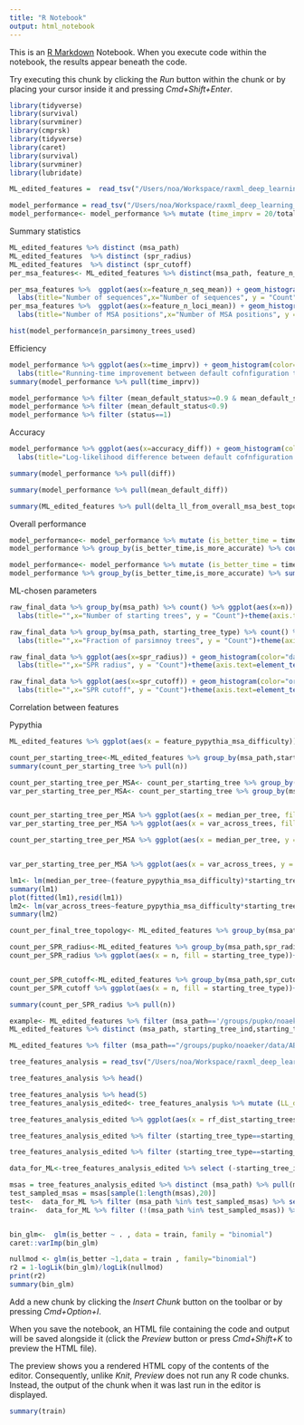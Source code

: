 ```yaml
---
title: "R Notebook"
output: html_notebook
---
```


This is an [R Markdown](http://rmarkdown.rstudio.com) Notebook. When you execute code within the notebook, the results appear beneath the code. 

Try executing this chunk by clicking the *Run* button within the chunk or by placing your cursor inside it and pressing *Cmd+Shift+Enter*. 

```r
library(tidyverse)
library(survival)
library(survminer)
library(cmprsk)
library(tidyverse)
library(caret)
library(survival)
library(survminer)
library(lubridate)
```





```r
ML_edited_features =  read_tsv("/Users/noa/Workspace/raxml_deep_learning_results/ready_raw_data/All_data/ML_edited_features.tsv")

```
```r
model_performance = read_tsv("/Users/noa/Workspace/raxml_deep_learning_results/ready_raw_data/All_data/final_performance_comp.tsv")
model_performance<- model_performance %>% mutate (time_imprv = 20/total_actual_time, accuracy_diff =diff-mean_default_diff )
```





Summary statistics

```r
ML_edited_features %>% distinct (msa_path)
ML_edited_features  %>% distinct (spr_radius)
ML_edited_features  %>% distinct (spr_cutoff)
per_msa_features<- ML_edited_features %>% distinct(msa_path, feature_n_loci_mean, feature_n_seq_mean )

per_msa_features %>%  ggplot(aes(x=feature_n_seq_mean)) + geom_histogram(color="darkblue", fill="purple")+
  labs(title="Number of sequences",x="Number of sequences", y = "Count")+theme(axis.text=element_text(size=15))
per_msa_features %>%  ggplot(aes(x=feature_n_loci_mean)) + geom_histogram(color="darkblue", fill="orange")+
  labs(title="Number of MSA positions",x="Number of MSA positions", y = "Count")+theme(axis.text=element_text(size=15))
```
```r
hist(model_performance$n_parsimony_trees_used)
```

Efficiency

```r
model_performance %>% ggplot(aes(x=time_imprv)) + geom_histogram(color="darkblue", fill="lightblue")+
  labs(title="Running-time improvement between default cofnfiguration to ML-based tree search",x="Running-time improvement", y = "Count")+theme(axis.text=element_text(size=14),axis.title=element_text(size=14,face="bold"))
summary(model_performance %>% pull(time_imprv))
```


```r
model_performance %>% filter (mean_default_status>=0.9 & mean_default_status<1)
model_performance %>% filter (mean_default_status<0.9)
model_performance %>% filter (status==1)
```


Accuracy

```r
model_performance %>% ggplot(aes(x=accuracy_diff)) + geom_histogram(color="darkblue", fill="pink")+
  labs(title="Log-likelihood difference between default cofnfiguration to ML-based tree search",x="Log-likelihood diff", y = "Count")+theme(axis.text=element_text(size=14),axis.title=element_text(size=14,face="bold"))

summary(model_performance %>% pull(diff))

summary(model_performance %>% pull(mean_default_diff))

summary(ML_edited_features %>% pull(delta_ll_from_overall_msa_best_topology))
```

Overall performance

```r
model_performance<- model_performance %>% mutate (is_better_time = time_imprv>1, is_more_accurate = accuracy_diff<=0) 
model_performance %>% group_by(is_better_time,is_more_accurate) %>% count()

model_performance<- model_performance %>% mutate (is_better_time = time_imprv>1, is_more_accurate = accuracy_diff<=0) 
model_performance %>% group_by(is_better_time,is_more_accurate) %>% summarise(median_accuracy_diff = median(accuracy_diff) , median_running_time_imprv = median(time_imprv))
```


ML-chosen parameters


```r

raw_final_data %>% group_by(msa_path) %>% count() %>% ggplot(aes(x=n)) + geom_histogram(color = "purple", fill = "lightblue")+
  labs(title="",x="Number of starting trees", y = "Count")+theme(axis.text=element_text(size=14),axis.title=element_text(size=14,face="bold"))

raw_final_data %>% group_by(msa_path, starting_tree_type) %>% count() %>% ungroup() %>% group_by(msa_path) %>% mutate(total_size = sum(n)) %>% filter (starting_tree_type=="pars") %>% mutate (pct_parsimony = n/total_size) %>% ggplot(aes(x=pct_parsimony)) + geom_histogram(color = "purple", fill = "lightblue")+
  labs(title="",x="Fraction of parsimnoy trees", y = "Count")+theme(axis.text=element_text(size=14),axis.title=element_text(size=14,face="bold"))

raw_final_data %>% ggplot(aes(x=spr_radius)) + geom_histogram(color="darkgreen", fill="green")+
  labs(title="",x="SPR radius", y = "Count")+theme(axis.text=element_text(size=14),axis.title=element_text(size=14,face="bold"))

raw_final_data %>% ggplot(aes(x=spr_cutoff)) + geom_histogram(color="orange", fill="yellow")+
  labs(title="",x="SPR cutoff", y = "Count")+theme(axis.text=element_text(size=14),axis.title=element_text(size=14,face="bold"))
```
Correlation between features


Pypythia

```r

ML_edited_features %>% ggplot(aes(x = feature_pypythia_msa_difficulty)) + geom_histogram(fill = "purple")

```



```r
count_per_starting_tree<-ML_edited_features %>% group_by(msa_path,starting_tree_ind, starting_tree_type,tree_clusters_ind,feature_pypythia_msa_difficulty) %>% count() %>% ungroup() %>% group_by(msa_path,feature_pypythia_msa_difficulty, starting_tree_ind,starting_tree_type) %>% count() 
summary(count_per_starting_tree %>% pull(n))
```


```r

count_per_starting_tree_per_MSA<- count_per_starting_tree %>% group_by(msa_path, starting_tree_type,feature_pypythia_msa_difficulty) %>% summarise(median_per_tree = median(n))
var_per_starting_tree_per_MSA<- count_per_starting_tree %>% group_by(msa_path, starting_tree_type,feature_pypythia_msa_difficulty) %>% summarise(var_across_trees = var(n))


count_per_starting_tree_per_MSA %>% ggplot(aes(x = median_per_tree, fill = starting_tree_type))+ geom_histogram(position = position_dodge(), bins = 10)
var_per_starting_tree_per_MSA %>% ggplot(aes(x = var_across_trees, fill = starting_tree_type))+ geom_histogram(position = position_dodge(), bins = 10)

count_per_starting_tree_per_MSA %>% ggplot(aes(x = median_per_tree, y = feature_pypythia_msa_difficulty, color = starting_tree_type))+ geom_point()


var_per_starting_tree_per_MSA %>% ggplot(aes(x = var_across_trees, y = feature_pypythia_msa_difficulty, color = starting_tree_type))+ geom_point()
```
```r
lm1<- lm(median_per_tree~(feature_pypythia_msa_difficulty)*starting_tree_type , data =count_per_starting_tree_per_MSA )
summary(lm1)
plot(fitted(lm1),resid(lm1))
lm2<- lm(var_across_trees~feature_pypythia_msa_difficulty*starting_tree_type , data =var_per_starting_tree_per_MSA )
summary(lm2)
```
```r
count_per_final_tree_topology<- ML_edited_features %>% group_by(msa_path,starting_tree_ind, starting_tree_type,tree_clusters_ind) %>% count() %>% ungroup() %>% group_by(msa_path,feature_pypythia_msa_difficulty, starting_tree_ind,starting_tree_type) %>% count() 
```


```r
count_per_SPR_radius<-ML_edited_features %>% group_by(msa_path,spr_radius, starting_tree_type,tree_clusters_ind) %>% count() %>% ungroup() %>% group_by(msa_path,spr_radius, starting_tree_type) %>% count() 
count_per_SPR_radius %>% ggplot(aes(x = n, fill = starting_tree_type))+ geom_histogram()+facet_grid(rows = vars(spr_radius))


count_per_SPR_cutoff<-ML_edited_features %>% group_by(msa_path,spr_cutoff, starting_tree_type,tree_clusters_ind) %>% count() %>% ungroup() %>% group_by(msa_path,spr_cutoff, starting_tree_type) %>% count() 
count_per_SPR_cutoff %>% ggplot(aes(x = n, fill = starting_tree_type))+ geom_histogram()+facet_grid(rows = vars(spr_cutoff))
```
```r
summary(count_per_SPR_radius %>% pull(n))
```

```r
example<- ML_edited_features %>% filter (msa_path=='/groups/pupko/noaeker/data/ABC_DR/PANDIT/PF00005/ref_msa.aa.phy')
ML_edited_features %>% distinct (msa_path, starting_tree_ind,starting_tree_ll,tree_clusters_ind,feature_mean_branch_length,feature_mean_internal_branch_length,feature_mean_leaf_branch_length,feature_tree_MAD,feature_mean_rf_distance)
```
```r
ML_edited_features %>% filter (msa_path=="/groups/pupko/noaeker/data/ABC_DR/PANDIT/PF00005/ref_msa.aa.phy")
```


```r
tree_features_analysis = read_tsv("/Users/noa/Workspace/raxml_deep_learning_results/ready_raw_data/All_data/tree_comparisons.tsv")
```



```r
tree_features_analysis %>% head()
```



```r
tree_features_analysis %>% head(5)
tree_features_analysis_edited<- tree_features_analysis %>% mutate (LL_diff = delta_ll_from_overall_msa_best_topology_other-delta_ll_from_overall_msa_best_topology, starting_tree_ll_diff = starting_tree_ll- starting_tree_ll_other) %>% mutate (is_better = LL_diff>0.1)

tree_features_analysis_edited %>% ggplot(aes(x = rf_dist_starting_trees, y= rf_dist_final_trees)) + geom_point()+ facet_grid(rows = vars(starting_tree_type), cols = vars(starting_tree_type_other))


```
```r
tree_features_analysis_edited %>% filter (starting_tree_type==starting_tree_type_other,) %>%  ggplot(aes(y = (LL_diff), x=(starting_tree_ll_diff))) + geom_point()+ facet_grid(rows = vars(starting_tree_type))

tree_features_analysis_edited %>% filter (starting_tree_type==starting_tree_type_other,) %>%  ggplot(aes(y = (rf_dist_final_trees), x=abs((starting_tree_ll_diff)))) + geom_point()+ facet_grid(rows = vars(starting_tree_type))
```

```r

data_for_ML<-tree_features_analysis_edited %>% select (-starting_tree_ind,-msa_path_other , -starting_tree_ind_other, -starting_tree_object, -starting_tree_object_other,-delta_ll_from_overall_msa_best_topology_other, -final_ll_other, -final_tree_topology, -final_tree_topology_other,-starting_tree_type,-starting_tree_type_other ,-feature_msa_type,-LL_diff,-rf_dist_final_trees,-delta_ll_from_overall_msa_best_topo  )

msas = tree_features_analysis_edited %>% distinct (msa_path) %>% pull(msa_path)
test_sampled_msas = msas[sample(1:length(msas),20)]
test<-  data_for_ML %>% filter (msa_path %in% test_sampled_msas) %>% select (-msa_path)
train<-  data_for_ML %>% filter (!(msa_path %in% test_sampled_msas)) %>% select (-msa_path)


bin_glm<-  glm(is_better ~ . , data = train, family = "binomial")
caret::varImp(bin_glm)

nullmod <- glm(is_better ~1,data = train , family="binomial")
r2 = 1-logLik(bin_glm)/logLik(nullmod)
print(r2)
summary(bin_glm)

```

Add a new chunk by clicking the *Insert Chunk* button on the toolbar or by pressing *Cmd+Option+I*.

When you save the notebook, an HTML file containing the code and output will be saved alongside it (click the *Preview* button or press *Cmd+Shift+K* to preview the HTML file). 

The preview shows you a rendered HTML copy of the contents of the editor. Consequently, unlike *Knit*, *Preview* does not run any R code chunks. Instead, the output of the chunk when it was last run in the editor is displayed.
```r
summary(train)
```

